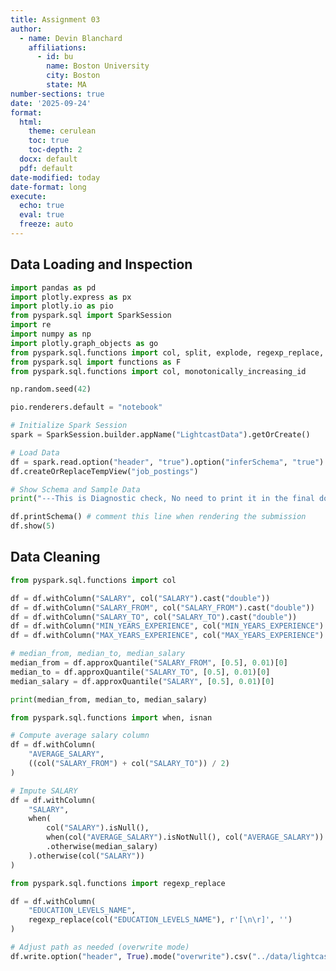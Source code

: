 ```yaml
---
title: Assignment 03
author:
  - name: Devin Blanchard
    affiliations:
      - id: bu
        name: Boston University
        city: Boston
        state: MA
number-sections: true
date: '2025-09-24'
format:
  html:
    theme: cerulean
    toc: true
    toc-depth: 2
  docx: default
  pdf: default
date-modified: today
date-format: long
execute:
  echo: true
  eval: true
  freeze: auto
--- 
```



## Data Loading and Inspection

```python
import pandas as pd
import plotly.express as px
import plotly.io as pio
from pyspark.sql import SparkSession
import re
import numpy as np
import plotly.graph_objects as go
from pyspark.sql.functions import col, split, explode, regexp_replace, transform, when
from pyspark.sql import functions as F
from pyspark.sql.functions import col, monotonically_increasing_id

np.random.seed(42)

pio.renderers.default = "notebook"

# Initialize Spark Session
spark = SparkSession.builder.appName("LightcastData").getOrCreate()

# Load Data
df = spark.read.option("header", "true").option("inferSchema", "true").option("multiLine","true").option("escape", "\"").csv("./data/lightcast_job_postings.csv")
df.createOrReplaceTempView("job_postings")

# Show Schema and Sample Data
print("---This is Diagnostic check, No need to print it in the final doc---")

df.printSchema() # comment this line when rendering the submission
df.show(5)

```


## Data Cleaning

```python
from pyspark.sql.functions import col

df = df.withColumn("SALARY", col("SALARY").cast("double"))
df = df.withColumn("SALARY_FROM", col("SALARY_FROM").cast("double"))
df = df.withColumn("SALARY_TO", col("SALARY_TO").cast("double"))
df = df.withColumn("MIN_YEARS_EXPERIENCE", col("MIN_YEARS_EXPERIENCE").cast("double"))
df = df.withColumn("MAX_YEARS_EXPERIENCE", col("MAX_YEARS_EXPERIENCE").cast("double"))

# median_from, median_to, median_salary
median_from = df.approxQuantile("SALARY_FROM", [0.5], 0.01)[0]
median_to = df.approxQuantile("SALARY_TO", [0.5], 0.01)[0]
median_salary = df.approxQuantile("SALARY", [0.5], 0.01)[0]

print(median_from, median_to, median_salary)

from pyspark.sql.functions import when, isnan

# Compute average salary column
df = df.withColumn(
    "AVERAGE_SALARY",
    ((col("SALARY_FROM") + col("SALARY_TO")) / 2)
)

# Impute SALARY
df = df.withColumn(
    "SALARY",
    when(
        col("SALARY").isNull(),
        when(col("AVERAGE_SALARY").isNotNull(), col("AVERAGE_SALARY"))
        .otherwise(median_salary)
    ).otherwise(col("SALARY"))
)

from pyspark.sql.functions import regexp_replace

df = df.withColumn(
    "EDUCATION_LEVELS_NAME",
    regexp_replace(col("EDUCATION_LEVELS_NAME"), r'[\n\r]', '')
)

# Adjust path as needed (overwrite mode)
df.write.option("header", True).mode("overwrite").csv("../data/lightcast_job_postings_cleaned.csv")

```